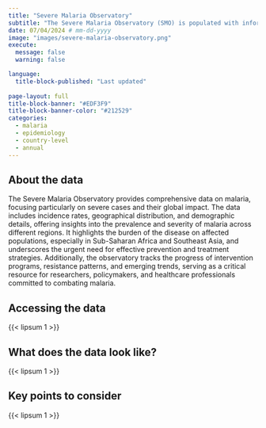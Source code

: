 ```yaml
---
title: "Severe Malaria Observatory"
subtitle: "The Severe Malaria Observatory (SMO) is populated with information made available by the global malaria community."
date: 07/04/2024 # mm-dd-yyyy
image: "images/severe-malaria-observatory.png"
execute:
  message: false
  warning: false

language: 
  title-block-published: "Last updated"
  
page-layout: full
title-block-banner: "#EDF3F9"
title-block-banner-color: "#212529"
categories:
  - malaria
  - epidemiology
  - country-level
  - annual
---
```



## About the data

The Severe Malaria Observatory provides comprehensive data on malaria, focusing particularly on severe cases and their global impact. The data includes incidence rates, geographical distribution, and demographic details, offering insights into the prevalence and severity of malaria across different regions. It highlights the burden of the disease on affected populations, especially in Sub-Saharan Africa and Southeast Asia, and underscores the urgent need for effective prevention and treatment strategies. Additionally, the observatory tracks the progress of intervention programs, resistance patterns, and emerging trends, serving as a critical resource for researchers, policymakers, and healthcare professionals committed to combating malaria.

## Accessing the data

{{< lipsum 1 >}}

## What does the data look like?

{{< lipsum 1 >}}

## Key points to consider

{{< lipsum 1 >}}